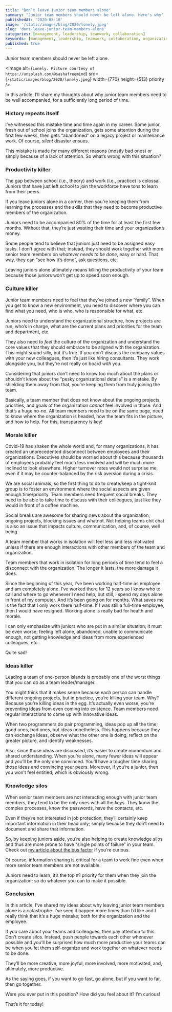 ```yaml
---
title: "Don’t leave junior team members alone"
summary: "Junior team members should never be left alone. Here's why"
publishedAt: '2020-08-18'
image: '/static/images/blog/2020/lonely.jpeg'
slug: 'dont-leave-junior-team-members-alone'
categories: [management, leadership, teamwork, collaboration]
keywords: [management, leadership, teamwork, collaboration, organizational culture]
published: true
---
```


Junior team members should never be left alone.

<Image
  alt={`Lonely. Picture courtesy of https://unsplash.com/@sashafreemind`}
  src={`/static/images/blog/2020/lonely.jpeg`}
  width={770}
  height={513}
  priority
/>

In this article, I’ll share my thoughts about why junior team members need to be well accompanied, for a sufficiently long period of time.

### History repeats itself

I’ve witnessed this mistake time and time again in my career. Some junior, fresh out of school joins the organization, gets some attention during the first few weeks, then gets “abandoned” on a legacy project or maintenance work. Of course, _silent_ disaster ensues.

This mistake is made for many different reasons (mostly bad ones) or simply because of a lack of attention. So what’s wrong with this situation?

### Productivity killer

The gap between school (i.e., theory) and work (i.e., practice) is colossal. Juniors that have just left school to join the workforce have tons to learn from their peers.

If you leave juniors alone in a corner, then you’re keeping them from learning the processes and the skills that they need to become productive members of the organization.

Juniors need to be accompanied 80% of the time for at least the first few months. Without that, they’re just wasting their time and your organization’s money.

Some people tend to believe that juniors just need to be assigned easy tasks. I don’t agree with that; instead, they should work together with more senior team members on _whatever needs to be done_, easy or hard. That way, they can “see how it’s done”, ask questions, etc.

Leaving juniors alone ultimately means killing the productivity of your team because those juniors won’t get up to speed soon enough.

### Culture killer

Junior team members need to feel that they’ve joined a new “family”. When you get to know a new environment, you need to discover where you can find what you need, who is who, who is responsible for what, etc.

Juniors need to understand the organizational structure, how projects are run, who’s in charge, what are the current plans and priorities for the team and department, etc.

They also need to _feel_ the culture of the organization and understand the core values that they should embrace to be aligned with the organization. This might sound silly, but it’s true. If you don’t discuss the company values with your new colleagues, then it’s just like hiring consultants. They work alongside you, but they’re not really on board _with_ you.

Considering that juniors don’t need to know too much about the plans or shouldn’t know about the “pesky organizational details” is a mistake. By shielding them away from that, you’re keeping them from truly joining the team.

Basically, a team member that does not know about the ongoing projects, priorities, and goals of the organization _cannot_ feel involved in those. And that’s a huge no-no. All team members need to be on the same page, need to know where the organization is headed, how the team fits in the picture, and how to help. For this, transparency is key!

### Morale killer

Covid-19 has shaken the whole world and, for many organizations, it has created an unprecedented disconnect between employees and their organizations. Executives should be worried about this because thousands of employees probably feel much less involved and will be much more inclined to look elsewhere. Higher turnover rates would not surprise me, even if it may be counter-balanced by the risk aversion during a crisis.

We are social animals, so the first thing to do to create/keep a tight-knit group is to foster an environment where the social aspects are given enough time/priority. Team members need frequent social breaks. They need to be able to take time to discuss with their colleagues, just like they would in front of a coffee machine.

Social breaks are awesome for sharing news about the organization, ongoing projects, blocking issues and whatnot. Not helping teams chit chat is also an issue that impacts culture, communication, and, of course, well being.

A team member that works in isolation will feel less and less motivated unless if there are enough interactions with other members of the team and organization.

Team members that work in isolation for long periods of time tend to feel a disconnect with the organization. The longer it lasts, the more damage it does.

Since the beginning of this year, I’ve been working half-time as employee and am completely alone. I’ve worked there for 12 years so I know who to call and where to go whenever I need help, but still, I spend my days alone in front of my computer. And it’s been going on for months. What saves me is the fact that I only work there half-time. If I was still a full-time employee, then I would have resigned. Working alone is really bad for health and morale.

I can only emphasize with juniors who are put in a similar situation; it must be even worse; feeling left alone, abandoned, unable to communicate enough, not getting knowledge and ideas from more experienced colleagues, etc.

Quite sad!

### Ideas killer

Leading a team of one-person islands is probably one of the worst things that you can do as a team leader/manager.

You might think that it makes sense because each person can handle different ongoing projects, but in practice, you’re killing your team. Why? Because you’re killing ideas in the egg. It’s actually even worse, you’re preventing ideas from even coming into existence. Team members need regular interactions to come up with innovative ideas.

When two programmers do pair programming, ideas pop up all the time; good ones, bad ones, but ideas nonetheless. This happens because they can exchange ideas, observe what the other one is doing, reflect on the greater picture, and identify weaknesses.

Also, since those ideas are discussed, it’s easier to create momentum and shared understanding. When you’re alone, many fewer ideas will appear and you’ll be the only one convinced. You’ll have a tougher time sharing those ideas and convincing your peers. Moreover, if you’re a junior, then you won’t feel entitled; which is obviously wrong.

### Knowledge silos

When senior team members are not interacting enough with junior team members, they tend to be the only ones with all the keys. They know the complex processes, know the passwords, have the contacts, etc.

Even if they’re not interested in job protection, they’ll certainly keep important information in their head only; simply because they don’t need to document and share that information.

So, by keeping juniors aside, you’re also helping to create knowledge silos and thus are more prone to have “single points of failure” in your team. Check out [my article about the bus factor](https://medium.com/management-matters/whats-the-bus-factor-of-your-team-and-how-to-increase-it-8bdfb63361fc) if you’re curious.

Of course, information sharing is critical for a team to work fine even when more senior team members are not available.

Juniors need to learn; it’s the top #1 priority for them when they join the organization; so do whatever you can to make it possible.

### Conclusion

In this article, I’ve shared my ideas about why leaving junior team members alone is a catastrophe. I’ve seen it happen more times than I’d like and I really think that it’s a huge mistake; both for the organization and the employee.

If you care about your teams and colleagues, then pay attention to this. Don’t create silos. Instead, push people towards each other whenever possible and you’ll be surprised how much more productive your teams can be when you let them self-organize and work together on whatever needs to be done.

They’ll be more creative, more joyful, more involved, more motivated, and, ultimately, more productive.

As the saying goes, if you want to go fast, go alone, but if you want to far, then go together.

Were you ever put in this position? How did you feel about it? I’m curious!

That’s it for today!

<BlogPostSignature />
